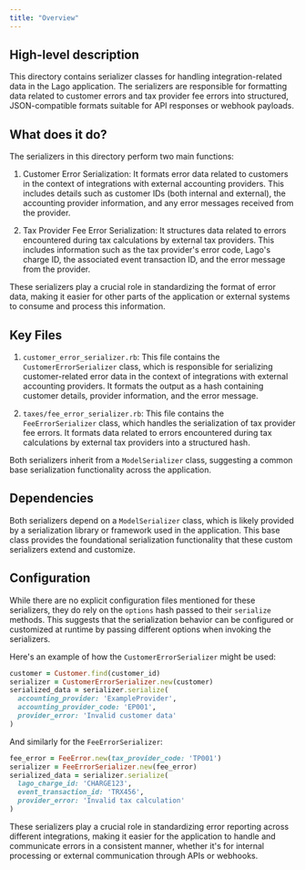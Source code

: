```yaml
---
title: "Overview"
---
```


## High-level description
This directory contains serializer classes for handling integration-related data in the Lago application. The serializers are responsible for formatting data related to customer errors and tax provider fee errors into structured, JSON-compatible formats suitable for API responses or webhook payloads.

## What does it do?
The serializers in this directory perform two main functions:

1. Customer Error Serialization: It formats error data related to customers in the context of integrations with external accounting providers. This includes details such as customer IDs (both internal and external), the accounting provider information, and any error messages received from the provider.

2. Tax Provider Fee Error Serialization: It structures data related to errors encountered during tax calculations by external tax providers. This includes information such as the tax provider's error code, Lago's charge ID, the associated event transaction ID, and the error message from the provider.

These serializers play a crucial role in standardizing the format of error data, making it easier for other parts of the application or external systems to consume and process this information.

## Key Files

1. `customer_error_serializer.rb`:
   This file contains the `CustomerErrorSerializer` class, which is responsible for serializing customer-related error data in the context of integrations with external accounting providers. It formats the output as a hash containing customer details, provider information, and the error message.

2. `taxes/fee_error_serializer.rb`:
   This file contains the `FeeErrorSerializer` class, which handles the serialization of tax provider fee errors. It formats data related to errors encountered during tax calculations by external tax providers into a structured hash.

Both serializers inherit from a `ModelSerializer` class, suggesting a common base serialization functionality across the application.

## Dependencies
Both serializers depend on a `ModelSerializer` class, which is likely provided by a serialization library or framework used in the application. This base class provides the foundational serialization functionality that these custom serializers extend and customize.

## Configuration
While there are no explicit configuration files mentioned for these serializers, they do rely on the `options` hash passed to their `serialize` methods. This suggests that the serialization behavior can be configured or customized at runtime by passing different options when invoking the serializers.

Here's an example of how the `CustomerErrorSerializer` might be used:

```ruby
customer = Customer.find(customer_id)
serializer = CustomerErrorSerializer.new(customer)
serialized_data = serializer.serialize(
  accounting_provider: 'ExampleProvider',
  accounting_provider_code: 'EP001',
  provider_error: 'Invalid customer data'
)
```

And similarly for the `FeeErrorSerializer`:

```ruby
fee_error = FeeError.new(tax_provider_code: 'TP001')
serializer = FeeErrorSerializer.new(fee_error)
serialized_data = serializer.serialize(
  lago_charge_id: 'CHARGE123',
  event_transaction_id: 'TRX456',
  provider_error: 'Invalid tax calculation'
)
```

These serializers play a crucial role in standardizing error reporting across different integrations, making it easier for the application to handle and communicate errors in a consistent manner, whether it's for internal processing or external communication through APIs or webhooks.